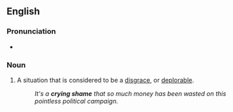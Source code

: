 ==English==

===Pronunciation===
* {{audio|en-au-crying shame.ogg|Audio (AU)|lang=en}}

===Noun===
{{en-noun}}

# {{lb|en|idiomatic}} A situation that is considered to be a [[disgrace]], or [[deplorable]].
#: ''It's a '''crying shame''' that so much money has been wasted on this pointless political campaign.''